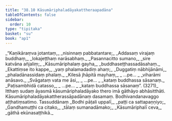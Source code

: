 ```yaml
---
title: "38.10 Kāsumāriphaladāyakattheraapadāna"
tableOfContents: false
sidebar:
  order: 10
type: "tipitaka"
basket: "su"
book: "ap1"
---
```



<DynamicBreadcrumb />

<Division number="53" book="ap1" bookNo="20" page="340">

<Paragraph number="4166" type="verses" book="ap1">
_“Kaṇikāraṃva jotantaṃ,_  
_nisinnaṃ pabbatantare;_  
_Addasaṃ virajaṃ buddhaṃ,_  
_lokajeṭṭhaṃ narāsabhaṃ._  

</Paragraph>

</Division>
<Division number="54" book="ap1" bookNo="20" page="340">

<Paragraph number="4167" type="verses" book="ap1">
_Pasannacitto sumano,_  
_sire katvāna añjaliṃ;_  
_Kāsumāriphalaṃ gayha,_  
_buddhaseṭṭhassadāsahaṃ._  

</Paragraph>

</Division>
<Division number="55" book="ap1" bookNo="20" page="340">

<Paragraph number="4168" type="verses" book="ap1">
_Ekattiṃse ito kappe,_  
_yaṃ phalamadadiṃ ahaṃ;_  
_Duggatiṃ nābhijānāmi,_  
_phaladānassidaṃ phalaṃ._  

</Paragraph>

</Division>
<Division number="56" book="ap1" bookNo="20" page="340">

<Paragraph number="4169" type="verses" book="ap1">
_Kilesā jhāpitā mayhaṃ,_  
_ …pe… _  
_viharāmi anāsavo._  

</Paragraph>

</Division>
<Division number="57" book="ap1" bookNo="20" page="340">

<Paragraph number="4170" type="verses" book="ap1">
_Svāgataṃ vata me āsi,_  
_ …pe… _  
_kataṃ buddhassa sāsanaṃ._  

</Paragraph>

</Division>
<Division number="58" book="ap1" bookNo="20" page="340">

<Paragraph number="4171" type="verses" book="ap1">
_Paṭisambhidā catasso,_  
_ …pe… _  
_kataṃ buddhassa sāsanaṃ”. (3271)_  

</Paragraph>

<Paragraph number="4172" book="ap1">
Itthaṃ sudaṃ āyasmā kāsumāriphaladāyako thero imā gāthāyo abhāsitthāti.

</Paragraph>
</Division>

<Paragraph number="4173" type="center" book="ap1">
Kāsumāriphaladāyakattherassāpadānaṃ dasamaṃ.



</Paragraph>

<Paragraph number="4174" type="center" book="ap1">
Bodhivandanavaggo aṭṭhatiṃsatimo.



</Paragraph>

<Paragraph number="4175" type="center" book="ap1">
Tassuddānaṃ


</Paragraph>

<Paragraph number="4176" type="verses" book="ap1">
_Bodhi pāṭali uppalī,_  
_paṭṭi ca sattapaṇṇiyo;_  
_Gandhamuṭṭhi ca citako,_  
_tālaṃ sumanadāmako;_  
_Kāsumāriphalī ceva,_  
_gāthā ekūnasaṭṭhikā._
</Paragraph>